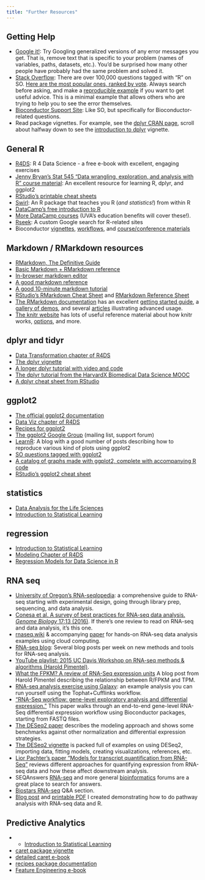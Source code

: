 ```yaml
---
title: "Further Resources"
---
```


## Getting Help

- [Google it!](http://lmgtfy.com/?q=R+Error+in+library+there+is+no+package+called): Try Googling generalized versions of any error messages you get. That is, remove text that is specific to your problem (names of variables, paths, datasets, etc.). You'd be surprised how many other people have probably had the same problem and solved it.
- [Stack Overflow](http://stackoverflow.com/questions/tagged/r): There are over 100,000 questions tagged with "R" on SO. [Here are the most popular ones, ranked by vote](https://stackoverflow.com/questions/tagged/r?sort=votes). Always search before asking, and make a [reproducible example](http://stackoverflow.com/questions/5963269/how-to-make-a-great-r-reproducible-example/5963610#5963610) if you want to get useful advice. This is a minimal example that allows others who are trying to help you to see the error themselves.
- [Bioconductor Support Site](https://support.bioconductor.org/): Like SO, but specifically for Bioconductor-related questions.
- Read package vignettes. For example, see the [dplyr CRAN page](https://cran.r-project.org/web/packages/dplyr/index.html), scroll about halfway down to see the [introduction to dplyr](https://cran.r-project.org/web/packages/dplyr/vignettes/introduction.html) vignette.

## General R

- [R4DS](https://r4ds.had.co.nz/): R 4 Data Science - a free e-book with excellent, engaging exercises
- [Jenny Bryan's Stat 545 "Data wrangling, exploration, and analysis with R" course material](https://stat545-ubc.github.io/): An excellent resource for learning R, dplyr, and ggplot2
- [RStudio's printable cheat sheets](https://www.rstudio.com/resources/cheatsheets/)
- [Swirl](http://swirlstats.com/): An R package that teaches you R (_and statistics!_) from within R
- [DataCamp's free introduction to R](https://www.datacamp.com/courses/free-introduction-to-r)
- [More DataCamp courses](https://www.datacamp.com/courses) (UVA's education benefits will cover these!).
- [Rseek](http://rseek.org/): A custom Google search for R-related sites
- Bioconductor [vignettes](https://www.bioconductor.org/help/package-vignettes/), [workflows](https://www.bioconductor.org/help/workflows/), and [course/conference materials](https://www.bioconductor.org/help/course-materials/)

## Markdown / RMarkdown resources

- [RMarkdown, The Definitive Guide](https://bookdown.org/yihui/rmarkdown/)
- [Basic Markdown + RMarkdown reference](http://bioconnector.github.io/markdown)
- [In-browser markdown editor](http://stackedit.io)
- [A good markdown reference](http://commonmark.org/help/)
- [A good 10-minute markdown tutorial](http://commonmark.org/help/tutorial/)
- [RStudio's RMarkdown Cheat Sheet](https://github.com/rstudio/cheatsheets/raw/master/rmarkdown-2.0.pdf) and [RMarkdown Reference Sheet](https://www.rstudio.com/wp-content/uploads/2015/03/rmarkdown-reference.pdf)
- [The RMarkdown documentation](<http://rmarkdown.rstudio.com/>) has an excellent [getting started guide](http://rmarkdown.rstudio.com/lesson-1.html), a [gallery of demos](http://rmarkdown.rstudio.com/gallery.html), and several [articles](http://rmarkdown.rstudio.com/articles.html) illustrating advanced usage.
- [The knitr website](<http://yihui.name/knitr/>) has lots of useful reference material about how knitr works, [options](http://yihui.name/knitr/options/), and more.

## dplyr and tidyr

- [Data Transformation chapter of R4DS](https://r4ds.had.co.nz/transform.html)
- [The dplyr vignette](https://cran.rstudio.com/web/packages/dplyr/vignettes/introduction.html)
- [A longer dplyr tutorial with video and code](http://www.dataschool.io/dplyr-tutorial-for-faster-data-manipulation-in-r/)
- [The dplyr tutorial from the HarvardX Biomedical Data Science MOOC](http://genomicsclass.github.io/book/pages/dplyr_tutorial.html)
- [A dplyr cheat sheet from RStudio](https://www.rstudio.com/wp-content/uploads/2015/02/data-wrangling-cheatsheet.pdf)

## ggplot2

- [The official ggplot2 documentation](http://docs.ggplot2.org/)
- [Data Viz chapter of R4DS](https://r4ds.had.co.nz/data-visualisation.html)
- [Recipes for ggplot2](http://www.cookbook-r.com/Graphs/)
- [The ggplot2 Google Group](https://groups.google.com/d/forum/ggplot2) (mailing list, support forum)
- [LearnR](http://learnr.wordpress.com/): A blog with a good number of posts describing how to reproduce various kind of plots using ggplot2
- [SO questions tagged with ggplot2](http://stackoverflow.com/questions/tagged/ggplot2)
- [A catalog of graphs made with ggplot2, complete with accompanying R code](http://shinyapps.stat.ubc.ca/r-graph-catalog/)
- [RStudio's ggplot2 cheat sheet](https://www.rstudio.com/resources/cheatsheets/#ggplot2)

## statistics

- [Data Analysis for the Life Sciences](https://leanpub.com/dataanalysisforthelifesciences/)
- [Introduction to Statistical Learning](https://www.r-bloggers.com/in-depth-introduction-to-machine-learning-in-15-hours-of-expert-videos/)


## regression

- [Introduction to Statistical Learning](https://www.r-bloggers.com/in-depth-introduction-to-machine-learning-in-15-hours-of-expert-videos/)
- [Modeling Chapter of R4DS](https://r4ds.had.co.nz/model-intro.html)
- [Regression Models for Data Science in R](https://leanpub.com/regmods)

## RNA seq

- [University of Oregon's RNA-seqlopedia](http://rnaseq.uoregon.edu/): a comprehensive guide to RNA-seq starting with experimental design, going through library prep, sequencing, and data analysis.
- [Conesa et al. A survey of best practices for RNA-seq data analysis. _Genome Biology_ 17:13 (2016)](http://genomebiology.biomedcentral.com/articles/10.1186/s13059-016-0881-8). If there's one review to read on RNA-seq and data analysis, it's this one.
- [rnaseq.wiki](http://rnaseq.wiki) & accompanying [paper](http://journals.plos.org/ploscompbiol/article?id=10.1371/journal.pcbi.1004393) for hands-on RNA-seq data analysis examples using cloud computing.
- [RNA-seq blog](http://www.rna-seqblog.com/): Several blog posts per week on new methods and tools for RNA-seq analysis.
- [YouTube playlist: 2015 UC Davis Workshop on RNA-seq methods & algorithms (Harold Pimentel)](https://www.youtube.com/playlist?list=PLfFNmoa-yUIb5cYG2R1zf5rtrQQKZvKwG).
- [What the FPKM? A review of RNA-Seq expression units](https://haroldpimentel.wordpress.com/2014/05/08/what-the-fpkm-a-review-rna-seq-expression-units/) A blog post from Harold Pimentel describing the relationship between R/FPKM and TPM.
- [RNA-seq analysis exercise using Galaxy](https://usegalaxy.org/u/jeremy/p/galaxy-rna-seq-analysis-exercise): an example analysis you can run yourself using the Tophat+Cufflinks workflow.
- ["RNA-Seq workflow: gene-level exploratory analysis and differential expression."](http://f1000research.com/articles/4-1070/v1) This paper walks through an end-to-end gene-level RNA-Seq differential expression workflow using Bioconductor packages, starting from FASTQ files.
- [The DESeq2 paper](http://genomebiology.biomedcentral.com/articles/10.1186/s13059-014-0550-8) describes the modeling approach and shows some benchmarks against other normalization and differential expression strategies.
- [The DESeq2 vignette](http://www.bioconductor.org/packages/release/bioc/vignettes/DESeq2/inst/doc/DESeq2.pdf) is packed full of examples on using DESeq2, importing data, fitting models, creating visualizations, references, etc.
- [Lior Pachter's paper "Models for transcript quantification from RNA-Seq"](http://arxiv.org/abs/1104.3889) reviews different approaches for quantifying expression from RNA-seq data and how these affect downstream analysis. 
- SEQAnswers [RNA-seq](http://seqanswers.com/forums/forumdisplay.php?f=26) and more general [bioinformatics](http://seqanswers.com/forums/forumdisplay.php?f=18) forums are a great place to search for answers.
- [Biostars RNA-seq](https://www.biostars.org/t/RNA-Seq/) Q&A section.
- [Blog post](http://www.gettinggeneticsdone.com/2015/12/tutorial-rna-seq-differential.html) and [printable PDF](https://dx.doi.org/10.6084/m9.figshare.1619655.v1) I created demonstrating how to do pathway analysis with RNA-seq data and R.

## Predictive Analytics

- - [Introduction to Statistical Learning](https://www.r-bloggers.com/in-depth-introduction-to-machine-learning-in-15-hours-of-expert-videos/)
- [caret package vignette](https://cran.r-project.org/web/packages/caret/vignettes/caret.html)
- [detailed caret e-book](http://topepo.github.io/caret/)
- [recipes package documentation](https://tidymodels.github.io/recipes/)
- [Feature Engineering e-book](https://bookdown.org/max/FES/)